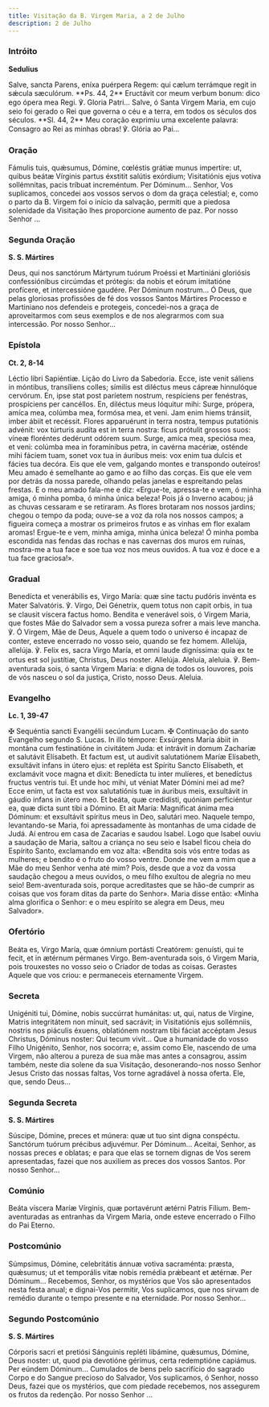 ```yaml
---
title: Visitação da B. Virgem Maria, a 2 de Julho
description: 2 de Julho
---
```


### Intróito

**Sedulius**

<div class="side-by-side not-content">
  <span>
    Salve, sancta Parens, eníxa puérpera Regem: qui cælum terrámque regit in sǽcula sæculórum. **Ps.
    44, 2** Eructávit cor meum verbum bonum: dico ego ópera mea Regi. ℣. Gloria Patri...
  </span>
  <span>
    Salve, ó Santa Virgem Maria, em cujo seio foi gerado o Rei que governa o céu e a terra, em todos
    os séculos dos séculos. **Sl. 44, 2** Meu coração exprimiu uma excelente palavra: Consagro ao
    Rei as minhas obras! ℣. Glória ao Pai...
  </span>
</div>

### Oração

<div class="side-by-side not-content">
  <span>
    Fámulis tuis, quǽsumus, Dómine, cœléstis grátiæ munus impertíre: ut, quibus beátæ Vírginis
    partus éxstitit salútis exórdium; Visitatiónis ejus votiva sollémnitas, pacis tríbuat
    increméntum. Per Dóminum...
  </span>
  <span>
    Senhor, Vos suplicamos, concedei aos vossos servos o dom da graça celestial; e, como o parto da
    B. Virgem foi o início da salvação, permiti que a piedosa solenidade da Visitação lhes
    proporcione aumento de paz. Por nosso Senhor ...
  </span>
</div>

### Segunda Oração

**S. S. Mártires**

<div class="side-by-side not-content">
  <span>
    Deus, qui nos sanctórum Mártyrum tuórum Proéssi et Martiniáni gloriósis confessiónibus circúmdas
    et prótegis: da nobis et eórum imitatióne profícere, et intercessióne gaudére. Per Dóminum
    nostrum...
  </span>
  <span>
    Ó Deus, que pelas gloriosas profissões de fé dos vossos Santos Mártires Processo e Martiniano
    nos defendeis e protegeis, concedei-nos a graça de aproveitarmos com seus exemplos e de nos
    alegrarmos com sua intercessão. Por nosso Senhor...
  </span>
</div>

### Epístola

**Ct. 2, 8-14**

<div class="side-by-side not-content">
  <span>Léctio libri Sapiéntiæ.</span>
  <span>Lição do Livro da Sabedoria.</span>
  <span>
    Ecce, iste venit sáliens in móntibus, transíliens colles; símilis est diléctus meus cápreæ
    hinnulóque cervórum. En, ipse stat post paríetem nostrum, respíciens per fenéstras, prospíciens
    per cancéllos. En, diléctus meus lóquitur mihi: Surge, própera, amíca mea, colúmba mea, formósa
    mea, et veni. Jam enim hiems tránsiit, imber ábiit et recéssit. Flores apparuérunt in terra
    nostra, tempus putatiónis advénit: vox túrturis audíta est in terra nostra: ficus prótulit
    grossos suos: víneæ floréntes dedérunt odórem suum. Surge, amíca mea, speciósa mea, et veni:
    colúmba mea in foramínibus petra, in cavérna macériæ, osténde mihi fáciem tuam, sonet vox tua in
    áuribus meis: vox enim tua dulcis et fácies tua decóra.
  </span>
  <span>
    Eis que ele vem, galgando montes e transpondo outeiros! Meu amado é semelhante ao gamo e ao
    filho das corças. Eis que ele vem por detrás da nossa parede, olhando pelas janelas e
    espreitando pelas frestas. E o meu amado fala-me e diz: «Ergue-te, apressa-te e vem, ó minha
    amiga, ó minha pomba, ó minha única beleza! Pois já o Inverno acabou; já as chuvas cessaram e se
    retiraram. As flores brotaram nos nossos jardins; chegou o tempo da poda; ouve-se a voz da rola
    nos nossos campos; a figueira começa a mostrar os primeiros frutos e as vinhas em flor exalam
    aromas! Ergue-te e vem, minha amiga, minha única beleza! Ó minha pomba escondida nas fendas das
    rochas e nas cavernas dos muros em ruínas, mostra-me a tua face e soe tua voz nos meus ouvidos.
    A tua voz é doce e a tua face graciosa!».
  </span>
</div>

### Gradual

<div class="side-by-side not-content">
  <span>
    Benedícta et venerábilis es, Virgo María: quæ sine tactu pudóris invénta es Mater Salvatóris. ℣.
    Virgo, Dei Génetrix, quem totus non capit orbis, in tua se clausit víscera factus homo.
  </span>
  <span>
    Bendita e venerável sois, ó Virgem Maria, que fostes Mãe do Salvador sem a vossa pureza sofrer a
    mais leve mancha. ℣. Ó Virgem, Mãe de Deus, Aquele a quem todo o universo é incapaz de conter,
    esteve encerrado no vosso seio, quando se fez homem.
  </span>
  <span>
    Allelúja, allelúja. ℣. Felix es, sacra Virgo María, et omni laude digníssima: quia ex te ortus
    est sol justítiæ, Christus, Deus noster. Allelúja.
  </span>
  <span>
    Aleluia, aleluia. ℣. Bem-aventurada sois, ó santa Virgem Maria: e digna de todos os louvores,
    pois de vós nasceu o sol da justiça, Cristo, nosso Deus. Aleluia.
  </span>
</div>

### Evangelho

**Lc. 1, 39-47**

<div class="side-by-side not-content">
  <span>
    <span class="text-red-500">✠</span> Sequéntia sancti Evangélii secúndum Lucam.
  </span>
  <span>
    <span class="text-red-500">✠</span> Continuação do santo Evangelho segundo S. Lucas.
  </span>
  <span>
    In illo témpore: Exsúrgens María ábiit in montána cum festinatióne in civitátem Juda: et
    intrávit in domum Zacharíæ et salutávit Elísabeth. Et factum est, ut audivit salutatiónem Maríæ
    Elísabeth, exsultávit infans in útero ejus: et repléta est Spíritu Sancto Elísabeth, et
    exclamávit voce magna et dixit: Benedícta tu inter mulíeres, et benedíctus fructus ventris tui.
    Et unde hoc mihi, ut véniat Mater Dómini mei ad me? Ecce enim, ut facta est vox salutatiónis tuæ
    in áuribus meis, exsultávit in gáudio infans in útero meo. Et beáta, quæ credidísti, quóniam
    perficiéntur ea, quæ dicta sunt tibi a Dómino. Et ait María: Magníficat ánima mea Dóminum: et
    exsultávit spíritus meus in Deo, salutári meo.
  </span>
  <span>
    Naquele tempo, levantando-se Maria, foi apressadamente às montanhas de uma cidade de Judá. Aí
    entrou em casa de Zacarias e saudou Isabel. Logo que Isabel ouviu a saudação de Maria, saltou a
    criança no seu seio e Isabel ficou cheia do Espírito Santo, exclamando em voz alta: «Bendita
    sois vós entre todas as mulheres; e bendito é o fruto do vosso ventre. Donde me vem a mim que a
    Mãe do meu Senhor venha até mim? Pois, desde que a voz da vossa saudação chegou a meus ouvidos,
    o meu filho exultou de alegria no meu seio! Bem-aventurada sois, porque acreditastes que se
    hão-de cumprir as coisas que vos foram ditas da parte do Senhor». Maria disse então: «Minha alma
    glorifica o Senhor: e o meu espírito se alegra em Deus, meu Salvador».
  </span>
</div>

### Ofertório

<div class="side-by-side not-content">
  <span>
    Beáta es, Virgo María, quæ ómnium portásti Creatórem: genuísti, qui te fecit, et in ætérnum
    pérmanes Virgo.
  </span>
  <span>
    Bem-aventurada sois, ó Virgem Maria, pois trouxestes no vosso seio o Criador de todas as coisas.
    Gerastes Aquele que vos criou: e permaneceis eternamente Virgem.
  </span>
</div>

### Secreta

<div class="side-by-side not-content">
  <span>
    Unigéniti tui, Dómine, nobis succúrrat humánitas: ut, qui, natus de Vírgine, Matris integritátem
    non mínuit, sed sacrávit; in Visitatiónis ejus sollémniis, nostris nos piáculis éxuens,
    oblatiónem nostram tibi fáciat accéptam Jesus Christus, Dóminus noster: Qui tecum vivit...
  </span>
  <span>
    Que a humanidade do vosso Filho Unigénito, Senhor, nos socorra; e, assim como Ele, nascendo de
    uma Virgem, não alterou a pureza de sua mãe mas antes a consagrou, assim também, neste dia
    solene da sua Visitação, desonerando-nos nosso Senhor Jesus Cristo das nossas faltas, Vos torne
    agradável à nossa oferta. Ele, que, sendo Deus...
  </span>
</div>

### Segunda Secreta

**S. S. Mártires**

<div class="side-by-side not-content">
  <span>
    Súscipe, Dómine, preces et múnera: quæ ut tuo sint digna conspéctu. Sanctórum tuórum précibus
    adjuvémur. Per Dóminum...
  </span>
  <span>
    Aceitai, Senhor, as nossas preces e oblatas; e para que elas se tornem dignas de Vos serem
    apresentadas, fazei que nos auxiliem as preces dos vossos Santos. Por nosso Senhor...
  </span>
</div>

### Comúnio

<div class="side-by-side not-content">
  <span>Beáta víscera Maríæ Vírginis, quæ portavérunt ætérni Patris Fílium.</span>
  <span>
    Bem-aventuradas as entranhas da Virgem Maria, onde esteve encerrado o Filho do Pai Eterno.
  </span>
</div>

### Postcomúnio

<div class="side-by-side not-content">
  <span>
    Súmpsimus, Dómine, celebritátis ánnuæ votiva sacraménta: præsta, quǽsumus; ut et temporális vitæ
    nobis remédia prǽbeant et ætérnæ. Per Dóminum...
  </span>
  <span>
    Recebemos, Senhor, os mystérios que Vos são apresentados nesta festa anual; e dignai-Vos
    permitir, Vos suplicamos, que nos sirvam de remédio durante o tempo presente e na eternidade.
    Por nosso Senhor...
  </span>
</div>

### Segundo Postcomúnio

**S. S. Mártires**

<div class="side-by-side not-content">
  <span>
    Córporis sacri et pretiósi Sánguinis repléti libámine, quǽsumus, Dómine, Deus noster: ut, quod
    pia devotióne gérimus, certa redemptióne capiámus. Per eúndem Dóminum...
  </span>
  <span>
    Cumulados de bens pelo sacrifício do sagrado Corpo e do Sangue precioso do Salvador, Vos
    suplicamos, ó Senhor, nosso Deus, fazei que os mystérios, que com piedade recebemos, nos
    assegurem os frutos da redenção. Por nosso Senhor ...
  </span>
</div>
